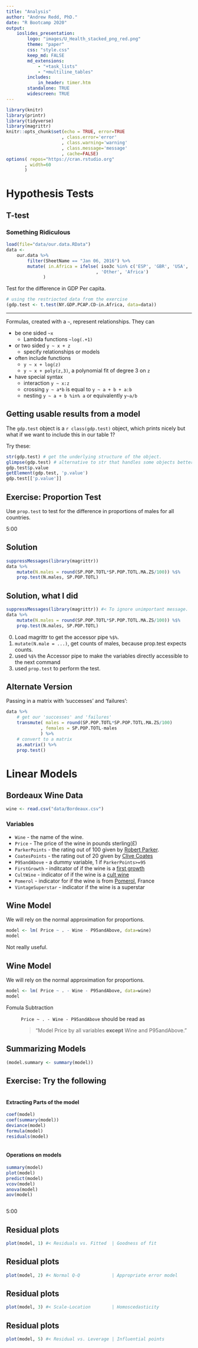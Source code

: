 ```yaml
---
title: "Analysis"
author: "Andrew Redd, PhD."
date: "R Bootcamp 2020"
output: 
    ioslides_presentation:
        logo: "images/U_Health_stacked_png_red.png"
        theme: "paper"
        css: "style.css"
        keep_md: FALSE
        md_extensions: 
            - "+task_lists"
            - "+multiline_tables"
        includes:
            in_header: timer.htm
        standalone: TRUE
        widescreen: TRUE
---
```


```r
library(knitr)
library(printr)
library(tidyverse)
library(magrittr)
knitr::opts_chunk$set(echo = TRUE, error=TRUE
                     , class.error='error'
                     , class.warning='warning'
                     , class.message='message'
                     , cache=FALSE)
options( repos="https://cran.rstudio.org"
       , width=60
       )
```

# Hypothesis Tests

## T-test

### Something Ridiculous
```r
load(file="data/our.data.RData")
data <- 
    our.data %>%
        filter(SheetName == "Jan 06, 2016") %>% 
        mutate( in.Africa = ifelse( iso3c %in% c('ESP', 'GBR', 'USA', 'ITA')
                                  , 'Other', 'Africa')
              )
```

Test for the difference in GDP Per capita.
```r
# using the restriocted data from the exercise
(gdp.test <- t.test(NY.GDP.PCAP.CD~in.Africa, data=data))
```

-----
:::{.terminology}
Formulas, created with a `~`, represent relationships. They can 

* be one sided `~x`
    - Lambda functions `~log(.+1)`
* or two sided `y ~ x + z`
    - specify relationships or models
* often include functions
    - `y ~ x + log(z)`
    - `y ~ x + poly(z,3)`, a polynomial fit of degree 3 on `z`
* have special syntax
    - interaction `y ~ x:z`
    - crossing `y ~ a*b` is equal to `y ~ a + b + a:b`
    - nesting `y ~ a + b %in% a` or equivalently `y~a/b`
:::

## Getting usable results from a model {.build}

The `gdp.test` object is a `r class(gdp.test)` object, 
which prints nicely but what if we want to include this in our table 1?

Try these:
```r
str(gdp.test) # get the underlying structure of the object.
glimpse(gdp.test) # alternative to str that handles some objects better. 
gdp.test$p.value
getElement(gdp.test, 'p.value')
gdp.test[['p.value']]
```

## Exercise: Proportion Test

Use `prop.test` to test for the difference in proportions of males for all countries.

:::{#timer3 .timer onclick="startTimer()" warnafter=30}
5:00
:::


## Solution


```r
suppressMessages(library(magrittr))
data %>% 
    mutate(N.males = round(SP.POP.TOTL*SP.POP.TOTL.MA.ZS/100)) %$%
    prop.test(N.males, SP.POP.TOTL)
```

## Solution, what I did

```r
suppressMessages(library(magrittr)) #< To ignore unimportant message.
data %>% 
    mutate(N.males = round(SP.POP.TOTL*SP.POP.TOTL.MA.ZS/100)) %$%
    prop.test(N.males, SP.POP.TOTL)
```

0. Load magrittr to get the accessor pipe `%$%`.
1. `mutate(N.male = ...)`, get counts of males, because prop.test expects counts.
2. used `%$%` the Accessor pipe to make the variables directly accessible to the next command
3. used `prop.test` to perform the test.

## Alternate Version

Passing in a matrix with 'successes' and 'failures':
```r
data %>% 
    # get our 'successes' and 'failures'
    transmute( males = round(SP.POP.TOTL*SP.POP.TOTL.MA.ZS/100)
             , females = SP.POP.TOTL-males
             ) %>%
    # convert to a matrix
    as.matrix() %>% 
    prop.test()
```


# Linear Models

## Bordeaux Wine Data
```r
wine <- read.csv("data/Bordeaux.csv")
```

### Variables
* `Wine` - the name of the wine.
* `Price` - The price of the wine in pounds sterling(&pound;)
* `ParkerPoints` - the rating out of 100 given by [Robert Parker](https://www.robertparker.com/).
* `CoatesPoints` - the rating out of 20 given by [Clive Coates](http://www.clive-coates.com/)
* `P95andAbove` - a dummy variable, 1 if `ParkerPoints>=95`
* `FirstGrowth` - inditcator of if the wine is a [first growth](https://en.wikipedia.org/wiki/First_Growth)
* `CultWine` - indicator of if the wine is a [cult wine](https://en.wikipedia.org/wiki/Cult_wine)
* `Pomerol` - indicator for if the wine is from [Pomerol](https://en.wikipedia.org/wiki/Pomerol), France
* `VintageSuperstar` - indicator if the wine is a superstar


## Wine Model

We will rely on the normal approximation for proportions.

```r
model <- lm( Price ~ . - Wine - P95andAbove, data=wine)
model
```
Not really useful.

## Wine Model

We will rely on the normal approximation for proportions.

```r
model <- lm( Price ~ . - Wine - P95andAbove, data=wine)
model
```
::: {.concept}

Fomula Subtraction

: `Price ~ . - Wine - P95andAbove` should be read as

    > "Model Price by all variables **except** Wine and P95andAbove."

:::

## Summarizing Models

```r
(model.summary <- summary(model))
```

## Exercise: Try the following

:::::: {.columns-2}
:::{.column}
#### Extracting Parts of the model

```r
coef(model)
coef(summary(model))
deviance(model)
formula(model)
residuals(model)
```
:::
:::{.column}
#### Operations on models

```r
summary(model)
plot(model)
predict(model)
vcov(model)
anova(model)
aov(model)
```
:::
::::::

:::{#modelstimer .timer onclick="startTimer()" warnafter=30}
5:00
:::

## Residual plots

```r
plot(model, 1) #< Residuals vs. Fitted  | Goodness of fit
```

## Residual plots

```r
plot(model, 2) #< Normal Q-Q            | Appropriate error model 
```

## Residual plots

```r
plot(model, 3) #< Scale-Location        | Homoscedasticity
```

## Residual plots

```r
plot(model, 5) #< Residual vs. Leverage | Influential points
```
